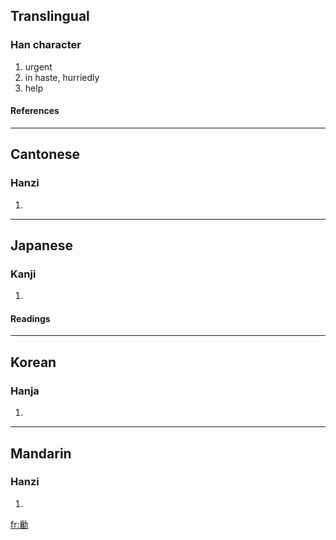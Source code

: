 ==Translingual==
===Han character===
{{Han char|rn=19|rad=力|as=17|sn=19|four=0472<sub>7</sub>|canj=卜女大尸 (YVKS)}}
# urgent
# in haste, hurriedly
# help
====References====
{{Han ref|kx=0150.110|dkj=02485|dj=0338.140|hdz=10383.020|uh=52F7|ud=21239|bh=F1EE|bd=61934}}
----
==Cantonese==
===Hanzi===
{{yue-hanzi|jyut=|y=seung1}}
# {{defn|Cantonese}}
----
==Japanese==
===Kanji===
{{ja-kanji|grade=|rs=力17}}
# {{defn|Japanese}} 
====Readings====
{{ja-readings|on=[[じょう]] (jō), [[にょう]] (nyō)|kun=[[はしる]] (hashiru)}}
----
==Korean==
===Hanja===
{{ko-hanja|hangeul=양|rv=yang|mr=yang}}
# {{defn|Korean}}
----
==Mandarin==
===Hanzi===
{{cmn-hanzi|pin=[[ráng]] ([[rang2]])|wg=jang<sup>2</sup>}}
# {{defn|Mandarin}}

[[fr:勷]]
